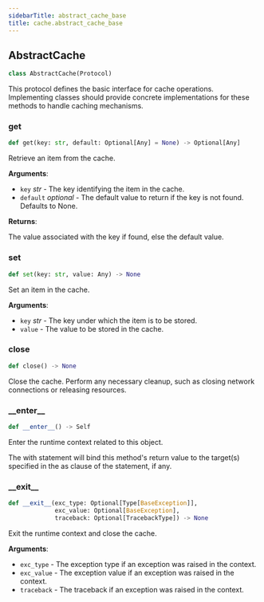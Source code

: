 ```yaml
---
sidebarTitle: abstract_cache_base
title: cache.abstract_cache_base
---
```


## AbstractCache

```python
class AbstractCache(Protocol)
```

This protocol defines the basic interface for cache operations.
Implementing classes should provide concrete implementations for
these methods to handle caching mechanisms.

### get

```python
def get(key: str, default: Optional[Any] = None) -> Optional[Any]
```

Retrieve an item from the cache.

**Arguments**:

- `key` _str_ - The key identifying the item in the cache.
- `default` _optional_ - The default value to return if the key is not found.
  Defaults to None.
  

**Returns**:

  The value associated with the key if found, else the default value.

### set

```python
def set(key: str, value: Any) -> None
```

Set an item in the cache.

**Arguments**:

- `key` _str_ - The key under which the item is to be stored.
- `value` - The value to be stored in the cache.

### close

```python
def close() -> None
```

Close the cache. Perform any necessary cleanup, such as closing network connections or
releasing resources.

### \_\_enter\_\_

```python
def __enter__() -> Self
```

Enter the runtime context related to this object.

The with statement will bind this method's return value to the target(s)
specified in the as clause of the statement, if any.

### \_\_exit\_\_

```python
def __exit__(exc_type: Optional[Type[BaseException]],
             exc_value: Optional[BaseException],
             traceback: Optional[TracebackType]) -> None
```

Exit the runtime context and close the cache.

**Arguments**:

- `exc_type` - The exception type if an exception was raised in the context.
- `exc_value` - The exception value if an exception was raised in the context.
- `traceback` - The traceback if an exception was raised in the context.

